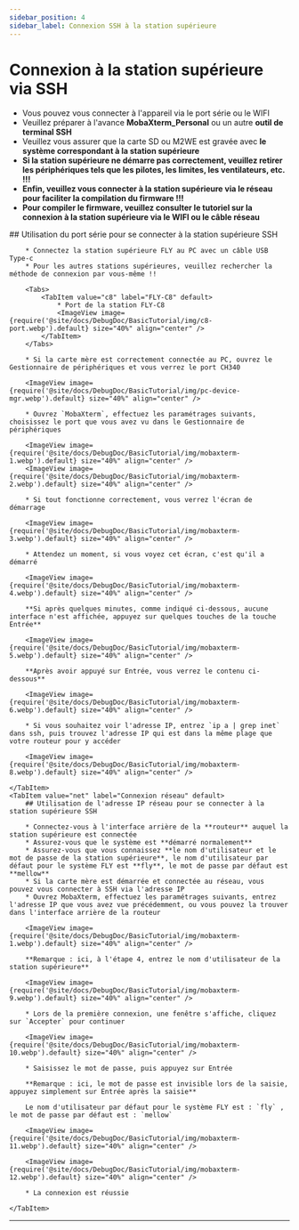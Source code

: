 ```yaml
---
sidebar_position: 4
sidebar_label: Connexion SSH à la station supérieure
---
```


# Connexion à la station supérieure via SSH


* Vous pouvez vous connecter à l'appareil via le port série ou le WIFI
* Veuillez préparer à l'avance **MobaXterm_Personal** ou un autre **outil de terminal SSH**
* Veuillez vous assurer que la carte SD ou M2WE est gravée avec **le système correspondant à la station supérieure**
* **Si la station supérieure ne démarre pas correctement, veuillez retirer les périphériques tels que les pilotes, les limites, les ventilateurs, etc. !!!**
* **Enfin, veuillez vous connecter à la station supérieure via le réseau pour faciliter la compilation du firmware !!!**
* **Pour compiler le firmware, veuillez consulter le tutoriel sur la connexion à la station supérieure via le WIFI ou le câble réseau**

<Tabs>
    <TabItem value="serial" label="Connexion par port série" default>
        ## Utilisation du port série pour se connecter à la station supérieure SSH

        * Connectez la station supérieure FLY au PC avec un câble USB Type-c
        * Pour les autres stations supérieures, veuillez rechercher la méthode de connexion par vous-même !!

        <Tabs>
            <TabItem value="c8" label="FLY-C8" default>
                * Port de la station FLY-C8
                <ImageView image={require('@site/docs/DebugDoc/BasicTutorial/img/c8-port.webp').default} size="40%" align="center" />
            </TabItem>
        </Tabs>

        * Si la carte mère est correctement connectée au PC, ouvrez le Gestionnaire de périphériques et vous verrez le port CH340

        <ImageView image={require('@site/docs/DebugDoc/BasicTutorial/img/pc-device-mgr.webp').default} size="40%" align="center" />

        * Ouvrez `MobaXterm`, effectuez les paramétrages suivants, choisissez le port que vous avez vu dans le Gestionnaire de périphériques

        <ImageView image={require('@site/docs/DebugDoc/BasicTutorial/img/mobaxterm-1.webp').default} size="40%" align="center" />
        <ImageView image={require('@site/docs/DebugDoc/BasicTutorial/img/mobaxterm-2.webp').default} size="40%" align="center" />

        * Si tout fonctionne correctement, vous verrez l'écran de démarrage

        <ImageView image={require('@site/docs/DebugDoc/BasicTutorial/img/mobaxterm-3.webp').default} size="40%" align="center" />

        * Attendez un moment, si vous voyez cet écran, c'est qu'il a démarré

        <ImageView image={require('@site/docs/DebugDoc/BasicTutorial/img/mobaxterm-4.webp').default} size="40%" align="center" />

        **Si après quelques minutes, comme indiqué ci-dessous, aucune interface n'est affichée, appuyez sur quelques touches de la touche Entrée**

        <ImageView image={require('@site/docs/DebugDoc/BasicTutorial/img/mobaxterm-5.webp').default} size="40%" align="center" />

        **Après avoir appuyé sur Entrée, vous verrez le contenu ci-dessous**

        <ImageView image={require('@site/docs/DebugDoc/BasicTutorial/img/mobaxterm-6.webp').default} size="40%" align="center" />

        * Si vous souhaitez voir l'adresse IP, entrez `ip a | grep inet` dans ssh, puis trouvez l'adresse IP qui est dans la même plage que votre routeur pour y accéder

        <ImageView image={require('@site/docs/DebugDoc/BasicTutorial/img/mobaxterm-8.webp').default} size="40%" align="center" />

    </TabItem>
    <TabItem value="net" label="Connexion réseau" default>
        ## Utilisation de l'adresse IP réseau pour se connecter à la station supérieure SSH

        * Connectez-vous à l'interface arrière de la **routeur** auquel la station supérieure est connectée
        * Assurez-vous que le système est **démarré normalement**
        * Assurez-vous que vous connaissez **le nom d'utilisateur et le mot de passe de la station supérieure**, le nom d'utilisateur par défaut pour le système FLY est **fly**, le mot de passe par défaut est **mellow**
        * Si la carte mère est démarrée et connectée au réseau, vous pouvez vous connecter à SSH via l'adresse IP
        * Ouvrez MobaXterm, effectuez les paramétrages suivants, entrez l'adresse IP que vous avez vue précédemment, ou vous pouvez la trouver dans l'interface arrière de la routeur

        <ImageView image={require('@site/docs/DebugDoc/BasicTutorial/img/mobaxterm-1.webp').default} size="40%" align="center" />

        **Remarque : ici, à l'étape 4, entrez le nom d'utilisateur de la station supérieure**

        <ImageView image={require('@site/docs/DebugDoc/BasicTutorial/img/mobaxterm-9.webp').default} size="40%" align="center" />

        * Lors de la première connexion, une fenêtre s'affiche, cliquez sur `Accepter` pour continuer

        <ImageView image={require('@site/docs/DebugDoc/BasicTutorial/img/mobaxterm-10.webp').default} size="40%" align="center" />

        * Saisissez le mot de passe, puis appuyez sur Entrée

        **Remarque : ici, le mot de passe est invisible lors de la saisie, appuyez simplement sur Entrée après la saisie**

        Le nom d'utilisateur par défaut pour le système FLY est : `fly` , le mot de passe par défaut est : `mellow`

        <ImageView image={require('@site/docs/DebugDoc/BasicTutorial/img/mobaxterm-11.webp').default} size="40%" align="center" />

        <ImageView image={require('@site/docs/DebugDoc/BasicTutorial/img/mobaxterm-12.webp').default} size="40%" align="center" />

        * La connexion est réussie

    </TabItem>
</Tabs>

----